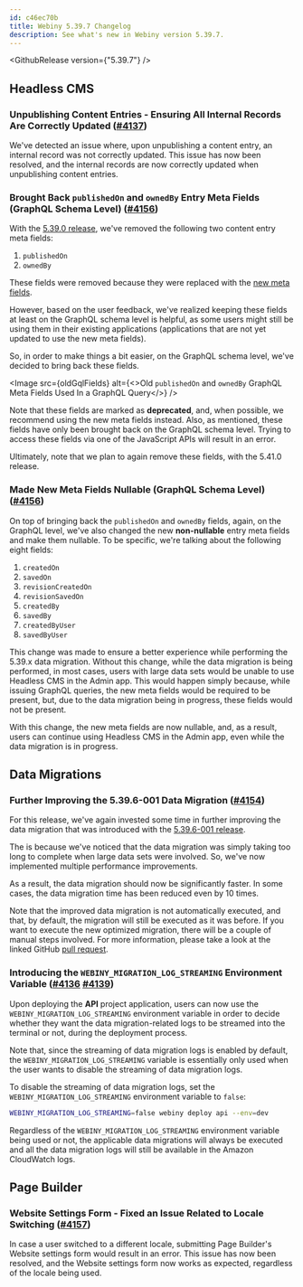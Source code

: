 ```yaml
---
id: c46ec70b
title: Webiny 5.39.7 Changelog
description: See what's new in Webiny version 5.39.7.
---
```



<GithubRelease version={"5.39.7"} />

## Headless CMS

### Unpublishing Content Entries - Ensuring All Internal Records Are Correctly Updated ([#4137](https://github.com/webiny/webiny-js/pull/4137))

We've detected an issue where, upon unpublishing a content entry, an internal record was not correctly updated. This issue has now been resolved, and the internal records are now correctly updated when unpublishing content entries.

### Brought Back `publishedOn` and `ownedBy` Entry Meta Fields (GraphQL Schema Level) ([#4156](https://github.com/webiny/webiny-js/pull/4156))

With the [5.39.0 release](/docs/release-notes/5.39.0/changelog), we've removed the following two content entry meta fields:

1. `publishedOn`
2. `ownedBy` 

These fields were removed because they were replaced with the [new meta fields](/docs/release-notes/5.39.0/changelog#headless-cms-revamped-date-time-and-identity-on-by-meta-fields). 

However, based on the user feedback, we've realized keeping these fields at least on the GraphQL schema level is helpful, as some users might still be using them in their existing applications (applications that are not yet updated to use the new meta fields).

So, in order to make things a bit easier, on the GraphQL schema level, we've decided to bring back these fields. 

<Image src={oldGqlFields} alt={<>Old <code>publishedOn</code> and <code>ownedBy</code> GraphQL Meta Fields Used In a GraphQL Query</>} />

Note that these fields are marked as **deprecated**, and, when possible, we recommend using the new meta fields instead. Also, as mentioned, these fields have only been brought back on the GraphQL schema level. Trying to access these fields via one of the JavaScript APIs will result in an error.

Ultimately, note that we plan to again remove these fields, with the 5.41.0 release. 

### Made New Meta Fields Nullable (GraphQL Schema Level) ([#4156](https://github.com/webiny/webiny-js/pull/4156))

On top of bringing back the `publishedOn` and `ownedBy` fields, again, on the GraphQL level, we've also changed the new **non-nullable** entry meta fields and make them nullable. To be specific, we're talking about the following eight fields:

1. `createdOn`
2. `savedOn`
3. `revisionCreatedOn`
4. `revisionSavedOn`
5. `createdBy`
6. `savedBy`
7. `createdByUser`
8. `savedByUser`

This change was made to ensure a better experience while performing the 5.39.x data migration. Without this change, while the data migration is being performed, in most cases, users with large data sets would be unable to use Headless CMS in the Admin app. This would happen simply because, while issuing GraphQL queries, the new meta fields would be required to be present, but, due to the data migration being in progress, these fields would not be present.

With this change, the new meta fields are now nullable, and, as a result, users can continue using Headless CMS in the Admin app, even while the data migration is in progress.

## Data Migrations

### Further Improving the 5.39.6-001 Data Migration ([#4154](https://github.com/webiny/webiny-js/pull/4154))

For this release, we've again invested some time in further improving the data migration that was introduced with the [5.39.6-001 release](/docs/release-notes/5.39.6/changelog#improving-the-5-39-0-meta-fields-data-migration-4115). 

The is because we've noticed that the data migration was simply taking too long to complete when large data sets were involved. So, we've now implemented multiple performance improvements.

As a result, the data migration should now be significantly faster. In some cases, the data migration time has been reduced even by 10 times.

Note that the improved data migration is not automatically executed, and that, by default, the migration will still be executed as it was before. If you want to execute the new optimized migration, there will be a couple of manual steps involved. For more information, please take a look at the linked GitHub [pull request](https://github.com/webiny/webiny-js/pull/4154).

### Introducing the `WEBINY_MIGRATION_LOG_STREAMING` Environment Variable ([#4136](https://github.com/webiny/webiny-js/pull/4136) [#4139](https://github.com/webiny/webiny-js/pull/4139))

Upon deploying the **API** project application, users can now use the `WEBINY_MIGRATION_LOG_STREAMING` environment variable in order to decide whether they want the data migration-related logs to be streamed into the terminal or not, during the deployment process.

Note that, since the streaming of data migration logs is enabled by default, the `WEBINY_MIGRATION_LOG_STREAMING` variable is essentially only used when the user wants to disable the streaming of data migration logs.

To disable the streaming of data migration logs, set the `WEBINY_MIGRATION_LOG_STREAMING` environment variable to `false`:

```bash
WEBINY_MIGRATION_LOG_STREAMING=false webiny deploy api --env=dev
```

<Alert type="info">

  Regardless of the `WEBINY_MIGRATION_LOG_STREAMING` environment variable being used or not, the applicable data migrations will always be executed and all the data migration logs will still be available in the Amazon CloudWatch logs.

</Alert>

## Page Builder

### Website Settings Form - Fixed an Issue Related to Locale Switching ([#4157](https://github.com/webiny/webiny-js/pull/4157))

In case a user switched to a different locale, submitting Page Builder's Website settings form would result in an error. This issue has now been resolved, and the Website settings form now works as expected, regardless of the locale being used. 
